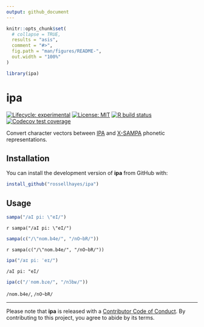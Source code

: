 ```yaml
---
output: github_document
---
```


<!-- README.md is generated from README.Rmd. Please edit that file -->

```r
knitr::opts_chunk$set(
  # collapse = TRUE,
  results = "asis",
  comment = "#>",
  fig.path = "man/figures/README-",
  out.width = "100%"
)

library(ipa)
```

# ipa

<!-- badges: start -->
[![Lifecycle: experimental](https://img.shields.io/badge/lifecycle-experimental-orange.svg)](https://www.tidyverse.org/lifecycle/#experimental)
[![License: MIT](https://img.shields.io/badge/license-MIT-blueviolet.svg)](https://opensource.org/licenses/MIT)
[![R build status](https://github.com/rossellhayes/ipa/workflows/R-CMD-check/badge.svg)](https://github.com/rossellhayes/ipa/actions)
[![Codecov test coverage](https://codecov.io/gh/rossellhayes/ipa/branch/master/graph/badge.svg)](https://codecov.io/gh/rossellhayes/ipa?branch=master)
<!-- badges: end -->

Convert character vectors between [IPA](https://en.wikipedia.org/wiki/International_Phonetic_Alphabet) and [X-SAMPA](https://en.wikipedia.org/wiki/X-SAMPA) phonetic representations.

## Installation

You can install the development version of **ipa** from GitHub with:

``` r
install_github("rossellhayes/ipa")
```

## Usage

```r
sampa("/aI pi: \"eI/")
```

`r sampa("/aI pi: \"eI/")`

```r
sampa(c("/\"nom.b4e/", "/nO~bR/"))
```

`r sampa(c("/\"nom.b4e/", "/nO~bR/"))`

```r
ipa("/aɪ piː ˈeɪ/")
```

`/aI pi: "eI/`

```r
ipa(c("/ˈnom.bɾe/", "/nɔ̃bʁ/"))
```

`/nom.b4e/`, `/nO~bR/`

<!-- `ipa()` does not work in Rmarkdown, but does work in the console -->

---

Please note that **ipa** is released with a [Contributor Code of Conduct](https://contributor-covenant.org/version/2/0/CODE_OF_CONDUCT.html). By contributing to this project, you agree to abide by its terms.
